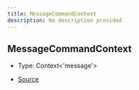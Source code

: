 ```yaml
---
title: MessageCommandContext
description: No description provided
---
```


## MessageCommandContext

- Type: Context\<'message'>

- [Source](https://github.com/underctrl-io/commandkit/blob/e7997746676c2b18be64230c918cb998973d18b5/packages/commandkit/src/app/commands/Context.ts#L62)